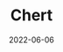 ---
title: Chert
tags: [type]
start_date: 2020-01-21
date: 2022-06-06
priority: 3
draft: true
slug: '/chert'
---